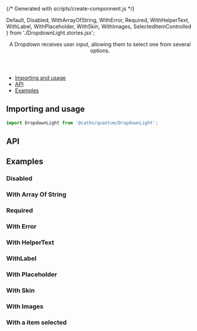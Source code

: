 {/* Generated with scripts/create-componnent.js */}


  Default,
  Disabled,
  WithArrayOfString,
  WithError,
  Required,
  WithHelperText,
  WithLabel,
  WithPlaceholder,
  WithSkin,
  WithImages,
  SelectedItemControlled
} from './DropdownLight.stories.jsx';

<Meta title="Forms/DropdownLight" component={DropdownLight}  />

<Header title="DropdownLight">
    A Dropdown receives user input, allowing them to select one from several
    options.
    </Header>

- [Importing and usage](#importing)
- [API](#api)
- [Examples](#examples)


## <a id="importing"></a>Importing and usage

```js
import DropdownLight from '@catho/quantum/DropdownLight';
```

<Canvas>
  <Story id="forms-dropdownlight--default" />
</Canvas>

## <a id="api"></a>API

<ArgsTable of={DropdownLight} />

## <a id="examples"></a>Examples

### Disabled

<Canvas>
  <Story id="forms-dropdownlight--disabled" />
</Canvas>

### With Array Of String

<Canvas>
  <Story id="forms-dropdownlight--with-array-of-string"/>
</Canvas>

### Required

<Canvas>
  <Story id="forms-dropdownlight--required" />
</Canvas>

### With Error

<Canvas>
  <Story id="forms-dropdownlight--with-error" />
</Canvas>

### With HelperText

<Canvas>
  <Story id="forms-dropdownlight--with-helper-text"/>
</Canvas>

### WithLabel

<Canvas>
  <Story id="forms-dropdownlight--with-label"/>
</Canvas>

### With Placeholder

<Canvas>
  <Story id="forms-dropdownlight--with-placeholder"/>
</Canvas>

### With Skin

<Canvas>
  <Story id="forms-dropdownlight--with-skin"/>
</Canvas>

### With Images

<Canvas>
  <Story id="forms-dropdownlight--with-images"/>
</Canvas>

### With a item selected

<Canvas>
  <Story id="forms-dropdownlight--selected-item-controlled"/>
</Canvas>

